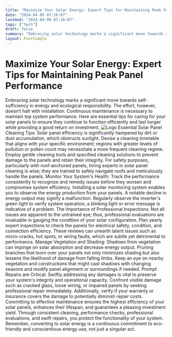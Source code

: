 ```yaml
---
title: "Maximize Your Solar Energy: Expert Tips for Maintaining Peak Panel Performance"
date: "2024-04-09 07:16:07"
lastmod: "2024-04-09 07:16:07"
tags: ["tech"]
draft: false
summary: "Embracing solar technology marks a significant move towards self-sufficiency in energy and ecological responsibility. The effort, however, doesn’t halt with installation. Continuous maintenance is necessary to maintain top system performance. Here are essential tips for caring for your solar panels to ensure they continue to function efficiently and last longer while providing a good return on investment."
layout: PostSimple
---
```

# Maximize Your Solar Energy: Expert Tips for Maintaining Peak Panel Performance
Embracing solar technology marks a significant move towards self-sufficiency in energy and ecological responsibility. The effort, however, doesn’t halt with installation. Continuous maintenance is necessary to maintain top system performance. Here are essential tips for caring for your solar panels to ensure they continue to function efficiently and last longer while providing a good return on investment.
<img alt="Logo" class="lazyImg" data-src="https://cdn.seniorsselection.com/src_image/e1a4935c96b994703d498b44feef2aa7.webp" src="/statics/image/loading.webp"/>
Essential Solar Panel Cleaning Tips:
Solar panel efficiency is significantly hampered by dirt or dust accumulation, which obstructs sunlight. Devise a cleaning timetable that aligns with your specific environment; regions with greater levels of pollution or pollen count may necessitate a more frequent cleaning regime. Employ gentle cleaning tools and specified cleaning solutions to prevent damage to the panels and retain their integrity. For safety purposes, particularly with roof-anchored panels, hiring experts in solar panel cleaning is wise; they are trained to safely navigate roofs and meticulously handle the panels.
Monitor Your System's Health:
Track the performance consistently to recognize and remedy issues before they worsen and compromise system efficiency. Installing a solar monitoring system enables you to observe the energy production from your panels. A notable decline in energy output may signify a malfunction. Regularly observe the inverter's green light to verify system operation; a blinking light or error message is indicative of a problem.
The Importance of Professional Inspections:
Not all issues are apparent to the untrained eye; thus, professional evaluations are invaluable in gauging the condition of your solar configuration. Plan yearly expert inspections to check the panels for electrical safety, condition, and connection efficiency. These reviews can unearth latent issues such as micro-cracks, hot spots, or wiring faults, which are subtle yet detrimental to performance.
Manage Vegetation and Shading:
Shadows from vegetation can impinge on solar absorption and decrease energy output. Pruning branches that loom over your panels not only minimizes shading but also lessens the likelihood of damage from falling limbs. Keep an eye on nearby vegetation and constructions that might cast shadows with changing seasons and modify panel alignment or surroundings if needed.
Prompt Repairs are Critical:
Swiftly addressing any damages is vital to preserve your system's integrity and operational capacity. Confront visible damage such as cracked glass, loose wiring, or impaired panels by seeking professional repair immediately. Additionally, verify if your warranty or insurance covers the damage to potentially diminish repair costs.
Committing to effective maintenance ensures the highest efficiency of your solar panels, enhances their lifespan, and guarantees a pleasing investment yield. Through consistent cleaning, performance checks, professional evaluations, and swift repairs, you protect the functionality of your system. Remember, converting to solar energy is a continuous commitment to eco-friendly and conscientious energy use, not just a singular act.
        
